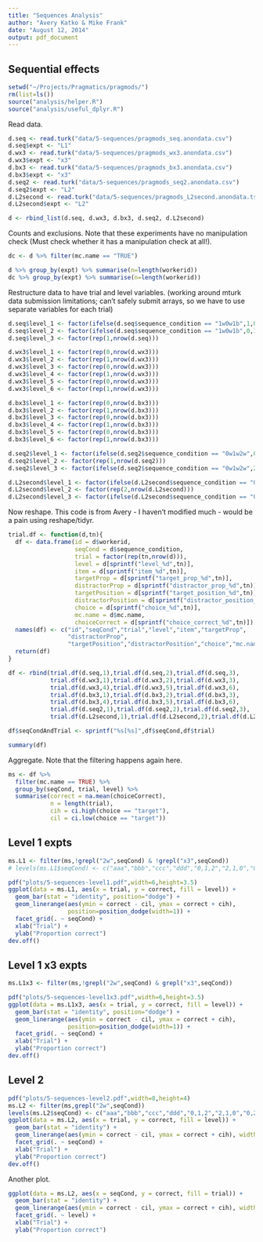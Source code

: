 ```yaml
---
title: "Sequences Analysis"
author: "Avery Katko & Mike Frank"
date: "August 12, 2014"
output: pdf_document
---
```


Sequential effects
----

```r
setwd("~/Projects/Pragmatics/pragmods/")
rm(list=ls())
source("analysis/helper.R")
source("analysis/useful_dplyr.R")
```

Read data.

```r
d.seq <- read.turk("data/5-sequences/pragmods_seq.anondata.csv")
d.seq$expt <- "L1"
d.wx3 <- read.turk("data/5-sequences/pragmods_wx3.anondata.csv")
d.wx3$expt <- "x3"
d.bx3 <- read.turk("data/5-sequences/pragmods_bx3.anondata.csv")
d.bx3$expt <- "x3"
d.seq2 <- read.turk("data/5-sequences/pragmods_seq2.anondata.csv")
d.seq2$expt <- "L2"
d.L2second <- read.turk("data/5-sequences/pragmods_L2second.anondata.tsv")
d.L2second$expt <- "L2"

d <- rbind_list(d.seq, d.wx3, d.bx3, d.seq2, d.L2second)
```

Counts and exclusions. Note that these experiments have no manipulation check (Must check whether it has a manipulation check at all!). 

```r
dc <- d %>% filter(mc.name == "TRUE")

d %>% group_by(expt) %>% summarise(n=length(workerid))
dc %>% group_by(expt) %>% summarise(n=length(workerid))
```

Restructure data to have trial and level variables. (working around mturk data submission limitations; can't safely submit arrays, so we have to use separate variables for each trial)

```r
d.seq$level_1 <- factor(ifelse(d.seq$sequence_condition == "1w0w1b",1,0))
d.seq$level_2 <- factor(ifelse(d.seq$sequence_condition == "1w0w1b",0,1))
d.seq$level_3 <- factor(rep(1,nrow(d.seq)))

d.wx3$level_1 <- factor(rep(0,nrow(d.wx3)))
d.wx3$level_2 <- factor(rep(1,nrow(d.wx3)))
d.wx3$level_3 <- factor(rep(0,nrow(d.wx3)))
d.wx3$level_4 <- factor(rep(1,nrow(d.wx3)))
d.wx3$level_5 <- factor(rep(0,nrow(d.wx3)))
d.wx3$level_6 <- factor(rep(1,nrow(d.wx3)))

d.bx3$level_1 <- factor(rep(0,nrow(d.bx3)))
d.bx3$level_2 <- factor(rep(1,nrow(d.bx3)))
d.bx3$level_3 <- factor(rep(0,nrow(d.bx3)))
d.bx3$level_4 <- factor(rep(1,nrow(d.bx3)))
d.bx3$level_5 <- factor(rep(0,nrow(d.bx3)))
d.bx3$level_6 <- factor(rep(1,nrow(d.bx3)))

d.seq2$level_1 <- factor(ifelse(d.seq2$sequence_condition == "0w1w2w",0,2))
d.seq2$level_2 <- factor(rep(1,nrow(d.seq2)))
d.seq2$level_3 <- factor(ifelse(d.seq2$sequence_condition == "0w1w2w",2,0))

d.L2second$level_1 <- factor(ifelse(d.L2second$sequence_condition == "0w2w1w",0,1))
d.L2second$level_2 <- factor(rep(2,nrow(d.L2second)))
d.L2second$level_3 <- factor(ifelse(d.L2second$sequence_condition == "0w2w1w",1,0))
```

Now reshape. This code is from Avery - I haven't modified much - would be a pain using reshape/tidyr.

```r
trial.df <- function(d,tn){
  df <- data.frame(id = d$workerid,
                   seqCond = d$sequence_condition,
                   trial = factor(rep(tn,nrow(d))),
                   level = d[sprintf("level_%d",tn)],
                   item = d[sprintf("item_%d",tn)],
                   targetProp = d[sprintf("target_prop_%d",tn)],
                   distractorProp = d[sprintf("distractor_prop_%d",tn)],
                   targetPosition = d[sprintf("target_position_%d",tn)],
                   distractorPosition = d[sprintf("distractor_position_%d",tn)],
                   choice = d[sprintf("choice_%d",tn)],
                   mc.name = d$mc.name,
                   choiceCorrect = d[sprintf("choice_correct_%d",tn)])
  names(df) <- c("id","seqCond","trial","level","item","targetProp",
                 "distractorProp",
                 "targetPosition","distractorPosition","choice","mc.name","choiceCorrect")
  return(df)
}

df <- rbind(trial.df(d.seq,1),trial.df(d.seq,2),trial.df(d.seq,3),
            trial.df(d.wx3,1),trial.df(d.wx3,2),trial.df(d.wx3,3),
            trial.df(d.wx3,4),trial.df(d.wx3,5),trial.df(d.wx3,6),
            trial.df(d.bx3,1),trial.df(d.bx3,2),trial.df(d.bx3,3),
            trial.df(d.bx3,4),trial.df(d.bx3,5),trial.df(d.bx3,6),
            trial.df(d.seq2,1),trial.df(d.seq2,2),trial.df(d.seq2,3),
            trial.df(d.L2second,1),trial.df(d.L2second,2),trial.df(d.L2second,3))

df$seqCondAndTrial <- sprintf("%s[%s]",df$seqCond,df$trial)

summary(df)
```

Aggregate. Note that the filtering happens again here. 

```r
ms <- df %>%
  filter(mc.name == TRUE) %>%
  group_by(seqCond, trial, level) %>%
  summarise(correct = na.mean(choiceCorrect),  
            n = length(trial),
            cih = ci.high(choice == "target"),
            cil = ci.low(choice == "target"))
```

Level 1 expts
----

```r
ms.L1 <- filter(ms,!grepl("2w",seqCond) & !grepl("x3",seqCond))
# levels(ms.L1$seqCond) <- c("aaa","bbb","ccc","ddd","0,1,2","2,1,0","0,2,1","1,2,0")

pdf("plots/5-sequences-level1.pdf",width=6,height=3.5)
ggplot(data = ms.L1, aes(x = trial, y = correct, fill = level)) +
  geom_bar(stat = "identity", position="dodge") +
  geom_linerange(aes(ymin = correct - cil, ymax = correct + cih), 
                 position=position_dodge(width=1)) +
  facet_grid(. ~ seqCond) +
  xlab("Trial") +
  ylab("Proportion correct")
dev.off()
```

Level 1 x3 expts
----

```r
ms.L1x3 <- filter(ms,!grepl("2w",seqCond) & grepl("x3",seqCond))

pdf("plots/5-sequences-level1x3.pdf",width=6,height=3.5)
ggplot(data = ms.L1x3, aes(x = trial, y = correct, fill = level)) +
  geom_bar(stat = "identity", position="dodge") +
  geom_linerange(aes(ymin = correct - cil, ymax = correct + cih), 
                 position=position_dodge(width=1)) +
  facet_grid(. ~ seqCond) +
  xlab("Trial") +
  ylab("Proportion correct")
dev.off()
```

Level 2
----

```r
pdf("plots/5-sequences-level2.pdf",width=8,height=4)
ms.L2 <- filter(ms,grepl("2w",seqCond))
levels(ms.L2$seqCond) <- c("aaa","bbb","ccc","ddd","0,1,2","2,1,0","0,2,1","1,2,0")
ggplot(data = ms.L2, aes(x = trial, y = correct, fill = level)) +
  geom_bar(stat = "identity") +
  geom_linerange(aes(ymin = correct - cil, ymax = correct + cih), width = 0.2) +
  facet_grid(. ~ seqCond) +
  xlab("Trial") +
  ylab("Proportion correct")
dev.off()
```

Another plot. 

```r
ggplot(data = ms.L2, aes(x = seqCond, y = correct, fill = trial)) +
  geom_bar(stat = "identity") +
  geom_linerange(aes(ymin = correct - cil, ymax = correct + cih), width = 0.2) +
  facet_grid(. ~ level) +
  xlab("Trial") +
  ylab("Proportion correct")
```
